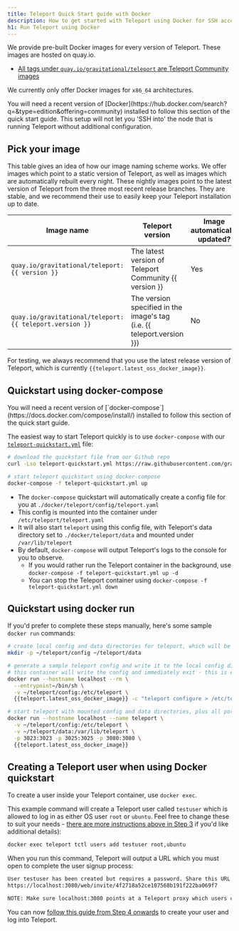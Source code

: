 ```yaml
---
title: Teleport Quick Start guide with Docker
description: How to get started with Teleport using Docker for SSH access
h1: Run Teleport using Docker
---
```


We provide pre-built Docker images for every version of Teleport. These images are hosted on quay.io.

- [All tags under `quay.io/gravitational/teleport` are Teleport Community images](https://quay.io/repository/gravitational/teleport?tag=latest&tab=tags)

We currently only offer Docker images for `x86_64` architectures.

<Admonition type="note">
You will need a recent version of [Docker](https://hub.docker.com/search?q=&type=edition&offering=community) installed to follow this section of the quick start guide.
</Admonition>

<Admonition type="warning">
This setup will not let you 'SSH into' the node that is running Teleport without additional configuration.
</Admonition>

## Pick your image

This table gives an idea of how our image naming scheme works. We offer images which
point to a static version of Teleport, as well as images which are automatically rebuilt
every night. These nightly images point to the latest version of Teleport from the
three most recent release branches. They are stable, and we recommend their use to
easily keep your Teleport installation up to date.

| Image name | Teleport version | Image automatically updated? | Image base |
|---|---|---|---|
| `quay.io/gravitational/teleport:{{ version }}` |  The latest version of Teleport Community {{ version }} | Yes | [Ubuntu 20.04](https://hub.docker.com/_/ubuntu) |
| `quay.io/gravitational/teleport:{{ teleport.version }}` | The version specified in the image's tag (i.e. {{ teleport.version }}) | No | [Ubuntu 20.04](https://hub.docker.com/_/ubuntu) |

For testing, we always recommend that you use the latest release version of Teleport, which is currently `{{teleport.latest_oss_docker_image}}`.

## Quickstart using docker-compose

<Admonition type="note">
You will need a recent version of [`docker-compose`](https://docs.docker.com/compose/install/) installed to follow this section of the quick start guide.
</Admonition>

The easiest way to start Teleport quickly is to use `docker-compose` with our [`teleport-quickstart.yml`](https://github.com/gravitational/teleport/blob/master/docker/teleport-quickstart.yml) file:

```bash
# download the quickstart file from our Github repo
curl -Lso teleport-quickstart.yml https://raw.githubusercontent.com/gravitational/teleport/master/docker/teleport-quickstart.yml

# start teleport quickstart using docker-compose
docker-compose -f teleport-quickstart.yml up
```

- The `docker-compose` quickstart will automatically create a config file for you at `./docker/teleport/config/teleport.yaml`
- This config is mounted into the container under `/etc/teleport/teleport.yaml`
- It will also start `teleport` using this config file, with Teleport's data directory set to `./docker/teleport/data` and mounted under `/var/lib/teleport`
- By default, `docker-compose` will output Teleport's logs to the console for you to observe.
    - If you would rather run the Teleport container in the background, use `docker-compose -f teleport-quickstart.yml up -d`
    - You can stop the Teleport container using `docker-compose -f teleport-quickstart.yml down`

## Quickstart using docker run

If you'd prefer to complete these steps manually, here's some sample `docker run` commands:

```bash
# create local config and data directories for teleport, which will be mounted into the container
mkdir -p ~/teleport/config ~/teleport/data

# generate a sample teleport config and write it to the local config directory
# this container will write the config and immediately exit - this is expected
docker run --hostname localhost --rm \
  --entrypoint=/bin/sh \
  -v ~/teleport/config:/etc/teleport \
  {{teleport.latest_oss_docker_image}} -c "teleport configure > /etc/teleport/teleport.yaml"

# start teleport with mounted config and data directories, plus all ports
docker run --hostname localhost --name teleport \
  -v ~/teleport/config:/etc/teleport \
  -v ~/teleport/data:/var/lib/teleport \
  -p 3023:3023 -p 3025:3025 -p 3080:3080 \
  {{teleport.latest_oss_docker_image}}
```

## Creating a Teleport user when using Docker quickstart

To create a user inside your Teleport container, use `docker exec`.

This example command will create a Teleport user called `testuser` which is allowed to log in as either OS user `root` or `ubuntu`. Feel free to change these to suit your needs -
[there are more instructions above in Step 3](quickstart.mdx#step-3-create-a-user-signup-token) if you'd like additional details):

```bash
docker exec teleport tctl users add testuser root,ubuntu
```

When you run this command, Teleport will output a URL which you must open to complete the user signup process:

```bash
User testuser has been created but requires a password. Share this URL with the user to complete user setup, link is valid for 1h0m0s:
https://localhost:3080/web/invite/4f2718a52ce107568b191f222ba069f7

NOTE: Make sure localhost:3080 points at a Teleport proxy which users can access.
```

You can now [follow this guide from Step 4 onwards](quickstart.mdx#step-4-register-a-user) to
create your user and log into Teleport.
